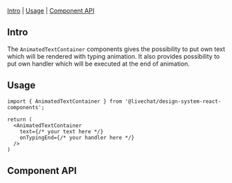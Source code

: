 

<Meta of={Stories} />

<Title>AnimatedTextContainer</Title>

[Intro](#Intro) | [Usage](#Usage) | [Component API](#ComponentAPI)

## Intro <a id="Intro" />

The `AnimatedTextContainer` components gives the possibility to put own text which will be rendered with typing animation. It also provides possibility to put own handler which will be executed at the end of animation.

<Canvas of={Stories.Default} />

## Usage <a id="Usage" />

```tsx
import { AnimatedTextContainer } from '@livechat/design-system-react-components';

return (
  <AnimatedTextContainer
    text={/* your text here */}
    onTypingEnd={/* your handler here */}
  />
)
```

## Component API <a id="ComponentAPI" />

<ArgTypes of={Stories.Default} sort="requiredFirst" />
